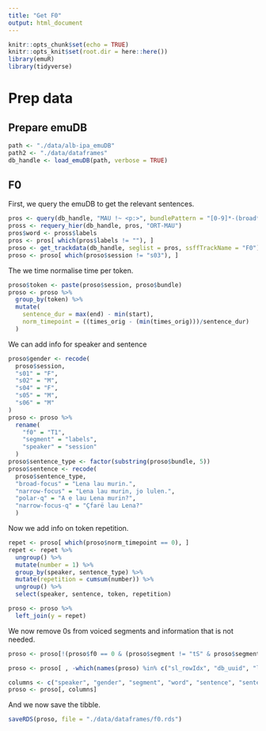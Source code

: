 ```yaml
---
title: "Get F0"
output: html_document
---
```


```r
knitr::opts_chunk$set(echo = TRUE)
knitr::opts_knit$set(root.dir = here::here())
library(emuR)
library(tidyverse)
```

# Prep data

## Prepare emuDB

```r
path <- "./data/alb-ipa_emuDB"
path2 <- "./data/dataframes"
db_handle <- load_emuDB(path, verbose = TRUE)
```

## F0

First, we query the emuDB to get the relevant sentences.

```r
pros <- query(db_handle, "MAU !~ <p:>", bundlePattern = "[0-9]*-(broad*|polar*|narrow*)", calcTimes = TRUE)
pross <- requery_hier(db_handle, pros, "ORT-MAU")
pros$word <- pross$labels
pros <- pros[ which(pros$labels != ""), ]
proso <- get_trackdata(db_handle, seglist = pros, ssffTrackName = "F0")
proso <- proso[ which(proso$session != "s03"), ]
```

The we time normalise time per token.

```r
proso$token <- paste(proso$session, proso$bundle)
proso <- proso %>%
  group_by(token) %>%
  mutate(
    sentence_dur = max(end) - min(start),
    norm_timepoint = ((times_orig - (min(times_orig)))/sentence_dur)
  )
```

We can add info for speaker and sentence

```r
proso$gender <- recode(
  proso$session,
  "s01" = "F",
  "s02" = "M",
  "s04" = "F",
  "s05" = "M",
  "s06" = "M"
)
proso <- proso %>%
  rename(
    "f0" = "T1",
    "segment" = "labels",
    "speaker" = "session"
  )
proso$sentence_type <- factor(substring(proso$bundle, 5))
proso$sentence <- recode(
  proso$sentence_type,
  "broad-focus" = "Lena lau murin.",
  "narrow-focus" = "Lena lau murin, jo lulen.",
  "polar-q" = "A e lau Lena murin?",
  "narrow-focus-q" = "Çfarë lau Lena?"
  )
```

Now we add info on token repetition.

```r
repet <- proso[ which(proso$norm_timepoint == 0), ]
repet <- repet %>%
  ungroup() %>%
  mutate(number = 1) %>%
  group_by(speaker, sentence_type) %>%
  mutate(repetition = cumsum(number)) %>%
  ungroup() %>%
  select(speaker, sentence, token, repetition)

proso <- proso %>%
  left_join(y = repet)
```

We now remove 0s from voiced segments and information that is not needed.

```r
proso <- proso[!(proso$f0 == 0 & (proso$segment != "tS" & proso$segment != "f")),]

proso <- proso[ , -which(names(proso) %in% c("sl_rowIdx", "db_uuid", "level", "attribute", "start_item_id", "end_item_id", "start_item_seq_idx", "end_item_seq_idx", "type", "sample_rate", "sample_start", "sample_end", "times_rel", "start", "end", "times_norm"))]

columns <- c("speaker", "gender", "segment", "word", "sentence", "sentence_type", "repetition", "f0", "norm_timepoint", "times_orig", "sentence_dur", "token")
proso <- proso[, columns]
```

And we now save the tibble.

```r
saveRDS(proso, file = "./data/dataframes/f0.rds")
```


